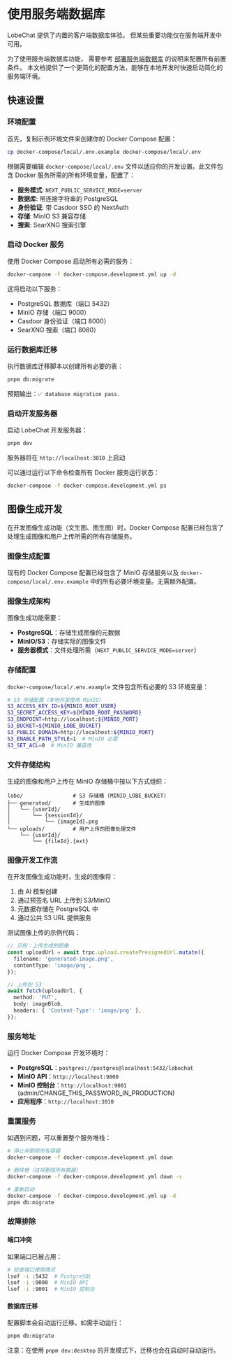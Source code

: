 # 使用服务端数据库

LobeChat 提供了内置的客户端数据库体验。
但某些重要功能仅在服务端开发中可用。

为了使用服务端数据库功能，
需要参考 [部署服务端数据库](https://lobehub.com/docs/self-hosting/server-database) 的说明来配置所有前置条件。
本文档提供了一个更简化的配置方法，能够在本地开发时快速启动简化的服务端环境。

## 快速设置

### 环境配置

首先，复制示例环境文件来创建你的 Docker Compose 配置：

```bash
cp docker-compose/local/.env.example docker-compose/local/.env
```

根据需要编辑 `docker-compose/local/.env` 文件以适应你的开发设置。此文件包含 Docker 服务所需的所有环境变量，配置了：

- **服务模式**: `NEXT_PUBLIC_SERVICE_MODE=server`
- **数据库**: 带连接字符串的 PostgreSQL
- **身份验证**: 带 Casdoor SSO 的 NextAuth
- **存储**: MinIO S3 兼容存储
- **搜索**: SearXNG 搜索引擎

### 启动 Docker 服务

使用 Docker Compose 启动所有必需的服务：

```bash
docker-compose -f docker-compose.development.yml up -d
```

这将启动以下服务：

- PostgreSQL 数据库（端口 5432）
- MinIO 存储（端口 9000）
- Casdoor 身份验证（端口 8000）
- SearXNG 搜索（端口 8080）

### 运行数据库迁移

执行数据库迁移脚本以创建所有必要的表：

```bash
pnpm db:migrate
```

预期输出：`✅ database migration pass.`

### 启动开发服务器

启动 LobeChat 开发服务器：

```bash
pnpm dev
```

服务器将在 `http://localhost:3010` 上启动

可以通过运行以下命令检查所有 Docker 服务运行状态：

```bash
docker-compose -f docker-compose.development.yml ps
```

## 图像生成开发

在开发图像生成功能（文生图、图生图）时，Docker Compose 配置已经包含了处理生成图像和用户上传所需的所有存储服务。

### 图像生成配置

现有的 Docker Compose 配置已经包含了 MinIO 存储服务以及 `docker-compose/local/.env.example` 中的所有必要环境变量。无需额外配置。

### 图像生成架构

图像生成功能需要：

- **PostgreSQL**：存储生成图像的元数据
- **MinIO/S3**：存储实际的图像文件
- **服务器模式**：文件处理所需（`NEXT_PUBLIC_SERVICE_MODE=server`）

### 存储配置

`docker-compose/local/.env.example` 文件包含所有必要的 S3 环境变量：

```bash
# S3 存储配置（本地开发使用 MinIO）
S3_ACCESS_KEY_ID=${MINIO_ROOT_USER}
S3_SECRET_ACCESS_KEY=${MINIO_ROOT_PASSWORD}
S3_ENDPOINT=http://localhost:${MINIO_PORT}
S3_BUCKET=${MINIO_LOBE_BUCKET}
S3_PUBLIC_DOMAIN=http://localhost:${MINIO_PORT}
S3_ENABLE_PATH_STYLE=1  # MinIO 必需
S3_SET_ACL=0  # MinIO 兼容性
```

### 文件存储结构

生成的图像和用户上传在 MinIO 存储桶中按以下方式组织：

```
lobe/                # S3 存储桶 (MINIO_LOBE_BUCKET)
├── generated/       # 生成的图像
│   └── {userId}/
│       └── {sessionId}/
│           └── {imageId}.png
└── uploads/         # 用户上传的图像处理文件
    └── {userId}/
        └── {fileId}.{ext}
```

### 图像开发工作流

在开发图像生成功能时，生成的图像将：

1. 由 AI 模型创建
2. 通过预签名 URL 上传到 S3/MinIO
3. 元数据存储在 PostgreSQL 中
4. 通过公共 S3 URL 提供服务

测试图像上传的示例代码：

```typescript
// 示例：上传生成的图像
const uploadUrl = await trpc.upload.createPresignedUrl.mutate({
  filename: 'generated-image.png',
  contentType: 'image/png',
});

// 上传到 S3
await fetch(uploadUrl, {
  method: 'PUT',
  body: imageBlob,
  headers: { 'Content-Type': 'image/png' },
});
```

### 服务地址

运行 Docker Compose 开发环境时：

- **PostgreSQL**：`postgres://postgres@localhost:5432/lobechat`
- **MinIO API**：`http://localhost:9000`
- **MinIO 控制台**：`http://localhost:9001` (admin/CHANGE\_THIS\_PASSWORD\_IN\_PRODUCTION)
- **应用程序**：`http://localhost:3010`

### 重置服务

如遇到问题，可以重置整个服务堆栈：

```bash
# 停止并删除所有容器
docker-compose -f docker-compose.development.yml down

# 删除卷（这将删除所有数据）
docker-compose -f docker-compose.development.yml down -v

# 重新启动
docker-compose -f docker-compose.development.yml up -d
pnpm db:migrate
```

### 故障排除

#### 端口冲突

如果端口已被占用：

```bash
# 检查端口使用情况
lsof -i :5432  # PostgreSQL
lsof -i :9000  # MinIO API
lsof -i :9001  # MinIO 控制台
```

#### 数据库迁移

配置脚本会自动运行迁移。如需手动运行：

```bash
pnpm db:migrate
```

注意：在使用 `pnpm dev:desktop` 的开发模式下，迁移也会在启动时自动运行。
